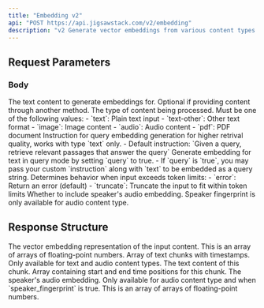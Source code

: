 ```yaml
---
title: "Embedding v2"
api: "POST https://api.jigsawstack.com/v2/embedding"
description: "v2 Generate vector embeddings from various content types including text, images, audio, and PDF files with speaker fingerprint support."
---
```


## Request Parameters

### Body

<ParamField body="text" type="string">
  The text content to generate embeddings for. Optional if providing content through another method.
</ParamField>

<FilesParam />

<ParamField body="type" type="string" required>
  The type of content being processed. Must be one of the following values:
  - `text`: Plain text input
  - `text-other`: Other text format
  - `image`: Image content
  - `audio`: Audio content
  - `pdf`: PDF document
</ParamField>

<ParamField body="instruction" type="string">
  Instruction for query embedding generation for higher retrival quality, works with type `text` only.
  - Default instruction: `Given a query, retrieve relevant passages that answer the query`
</ParamField>

<ParamField body="query" type="boolean" default="false">
  Generate embedding for text in query mode by setting `query` to true.
  - If `query` is `true`, you may pass your custom `instruction` along with `text` to be embedded as a query string.
  </ParamField>

<ParamField body="token_overflow_mode" type="string" default="error">
  Determines behavior when input exceeds token limits:
  - `error`: Return an error (default)
  - `truncate`: Truncate the input to fit within token limits
</ParamField>

<ParamField body="speaker_fingerprint" type="boolean" default="false">
  Whether to include speaker's audio embedding. Speaker fingerprint is only available for audio content type.
</ParamField>

<Snippet file="header.mdx" />

## Response Structure

<BasicResponse />

<ResponseField name="embeddings" type="number[][]">
  The vector embedding representation of the input content. This is an array of arrays of floating-point numbers.
</ResponseField>

<ResponseField name="chunks" type="array<string> | array<object>">
  Array of text chunks with timestamps. Only available for text and audio content types.
  <Expandable title="Chunk Object">
    <ResponseField name="text" type="string">
      The text content of this chunk.
    </ResponseField>
    <ResponseField name="timestamp" type="array[number]">
      Array containing start and end time positions for this chunk.
    </ResponseField>
  </Expandable>
</ResponseField>

<ResponseField name="speaker_embeddings" type="number[][]">
  The speaker's audio embedding. Only available for audio content type and when `speaker_fingerprint` is true. This is an array of arrays of floating-point numbers.
</ResponseField>

<EmbeddingSnippet />